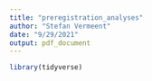 ```yaml
---
title: "preregistration_analyses"
author: "Stefan Vermeent"
date: "9/29/2021"
output: pdf_document
---
```



```r
library(tidyverse)
```

